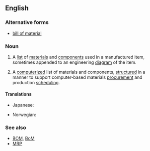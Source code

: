 ==English==
{{wikipedia}}

===Alternative forms===
* [[bill of material]]

===Noun===
{{en-noun|head=[[bill]] [[of]] [[material]]s|bills of materials}}

# {{lb|en|manufacturing|design engineering}} A [[list]] of [[materials]] and [[components]] used in a manufactured item, sometimes appended to an engineering [[diagram]] of the item.
# {{lb|en|manufacturing|computing}} A [[computerize]]d list of materials and components, [[structure]]d in a manner to support computer-based materials [[procurement]] and production [[scheduling]].

====Translations====
{{trans-top|a list of materials and components}}
* Japanese: {{t|ja|部品表|tr=buhinhyō}}
{{trans-mid}}
* Norwegian: {{t|no|stykkliste}}
{{trans-bottom}}

===See also===
* [[BOM]], [[BoM]]
* [[MRP]]